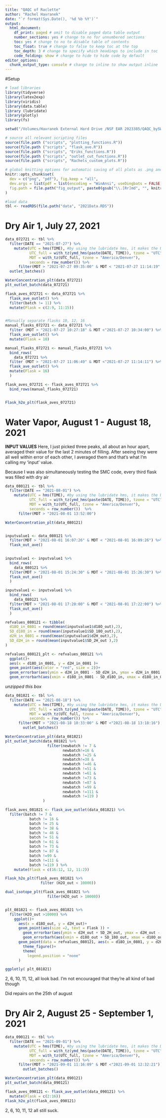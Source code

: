 ```yaml
---
title: "QAQC of Raclette"
author: "Rachel Havranek"
date: "`r format(Sys.Date(), '%d %b %Y')`"
output:
  html_document: 
    df_print: paged # omit to disable paged data table output
    number_sections: yes # change to no for unnumbered sections
    toc: yes # change to no to disable table of contents
    toc_float: true # change to false to keep toc at the top
    toc_depth: 3 # change to specify which headings to include in toc
    code_folding: show # change to hide to hide code by default
editor_options:
  chunk_output_type: console # change to inline to show output inline
---
```


#Setup
```r
# load libraries
library(tidyverse) 
library(latex2exp)
library(viridis)
library(data.table)
library (lubridate)
library(plotly)
library(fs)

setwd("/Volumes/Havranek External Hard Drive /NSF EAR 2023385/QAQC_bySWISS/SWISS_QAQC/")

# source all relevant scripting files
source(file.path ("scripts", "plotting_functions.R"))
source(file.path ("scripts", "flask_ave.R"))
source(file.path ("scripts", "Eriks_functions.R"))
source(file.path ("scripts", "outlet_cut_functions.R"))
source(file.path ("scripts", "Rachels_custom_plots.R"))

# global knitting options for automatic saving of all plots as .png and .pdf
knitr::opts_chunk$set(
  dev = c("png", "pdf"), fig.keep = "all",
  dev.args = list(pdf = list(encoding = "WinAnsi", useDingbats = FALSE)),
  fig.path = file.path("fig_output", paste0(gsub("\\.[Rr]md", "", knitr::current_input()), "_"))
)

#load data
tbl <- readRDS(file.path("data", "2021Data.RDS"))
```

# Dry Air 1, July 27, 2021

```r
data_072721 <- tbl %>% 
  filter(DATE == "2021-07-27") %>% 
    mutate(UTC = hms(TIME), #by using the lubridate hms, it makes the UTC time filterable with dplyr
           UTC_full = with_tz(ymd_hms(paste(DATE, TIME)), tzone = "UTC"), 
           MDT = with_tz(UTC_full, tzone = "America/Denver"),
           seconds = row_number()) %>% 
      filter(MDT > "2021-07-27 09:35:00" & MDT < "2021-07-27 11:14:19" ) %>% 
  outlet_batches()

WaterConcentration_plt(data_072721)
plt_outlet_batch(data_072721)

flask_aves_072721 <- data_072721 %>% 
  flask_ave_outlet() %>% 
  filter(batch != 11) %>% 
  mutate(Flask = c(2:9, 11:15))


#Manually separate flasks 10, 12, 16 
manual_flasks_072721 <- data_072721 %>% 
  filter (MDT > "2021-07-27 10:27:18" & MDT <"2021-07-27 10:34:00") %>% 
  flask_ave_outlet() %>% 
  mutate(Flask = 10)

manual_flasks_072721 <- manual_flasks_072721 %>% 
  bind_rows(
    data_072721 %>% 
  filter (MDT > "2021-07-27 11:06:49" & MDT <"2021-07-27 11:14:11") %>% 
  flask_ave_outlet() %>% 
  mutate(Flask = 16)
  )

flask_aves_072721 <- flask_aves_072721 %>% 
  bind_rows(manual_flasks_072721)


Flask_h2o_plt(flask_aves_072721)
```


# Water Vapor, August 1 - August 18, 2021 
 **INPUT VALUES**
 Here, I just picked three peaks, all about an hour apart, averaged their value for the last 2 minutes of filling. After seeing they were all well within error of each other, I averaged them and that's what I'm calling my 'input' value. 
 
 Because I was also simultaneously testing the SMC code, every third flask was filled with dry air 
```r
data_080121 <- tbl %>% 
  filter(DATE == "2021-08-01") %>% 
    mutate(UTC = hms(TIME), #by using the lubridate hms, it makes the UTC time filterable with dplyr
           UTC_full = with_tz(ymd_hms(paste(DATE, TIME)), tzone = "UTC"), 
           MDT = with_tz(UTC_full, tzone = "America/Denver"),
           seconds = row_number())  %>% 
      filter(MDT > "2021-08-01 13:52:00") 

WaterConcentration_plt(data_080121)


inputvalue1 <- data_080121 %>% 
  filter(MDT > "2021-08-01 16:07:26" & MDT < "2021-08-01 16:09:26") %>% 
  flask_out_ave()
  

inputvalue1 <- inputvalue1 %>% 
  bind_rows(
    data_080121 %>% 
  filter(MDT > "2021-08-01 15:24:30" & MDT < "2021-08-01 15:26:30") %>% 
  flask_out_ave()
  )

inputvalue1 <- inputvalue1 %>% 
  bind_rows(
    data_080121 %>% 
  filter(MDT > "2021-08-01 17:20:00" & MDT < "2021-08-01 17:22:00") %>% 
  flask_out_ave()
  )

refvalues_080121 <- tibble(
  d18O_in_0801 = round(mean(inputvalue1$d18O_out),2),
  SD_d18O_in = round(mean(inputvalue1$SD_18O_out),2),
  d2H_in_0801 = round(mean(inputvalue1$d2H_out),2),
  SD_d2H_in = round(mean(inputvalue1$SD_2H_out ),2)
)

refvalues_080121_plt <- refvalues_080121 %>% 
  ggplot()+
  aes(x = d18O_in_0801, y = d2H_in_0801 )+
  geom_point(aes(color = "red", size = 2))+
  geom_errorbar(aes(ymin = d2H_in_0801 - SD_d2H_in, ymax = d2H_in_0801 + SD_d2H_in), width = 0)+
  geom_errorbarh(aes(xmin = d18O_in_0801 - SD_d18O_in, xmax = d18O_in_0801 + SD_d18O_in), height = 0)


```

*unzipped this box*
```r
data_081821 <- tbl %>% 
  filter(DATE == "2021-08-18") %>% 
    mutate(UTC = hms(TIME), #by using the lubridate hms, it makes the UTC time filterable with dplyr
           UTC_full = with_tz(ymd_hms(paste(DATE, TIME)), tzone = "UTC"), 
           MDT = with_tz(UTC_full, tzone = "America/Denver"),
           seconds = row_number()) %>% 
      filter(MDT > "2021-08-18 10:33:00" & MDT <"2021-08-18 13:18:16") %>% 
        outlet_batches()

WaterConcentration_plt(data_081821)
plt_outlet_batch(data_081821 %>% 
                   filter(newbatch != 7 & 
                          newbatch!=16 & 
                          newbatch !=25 & 
                          newbatch!=38 & 
                          newbatch !=46 & 
                          newbatch !=51 & 
                          newbatch !=61 &
                          newbatch !=73 &
                          newbatch !=87 &
                          newbatch !=99 &
                          newbatch !=111 &
                          newbatch !=119 )
                 )

flask_aves_081821 <- flask_ave_outlet(data_081821) %>% 
  filter(batch != 7 & 
           batch != 16 & 
           batch != 25 & 
           batch != 38 &
           batch != 46 &
           batch != 51 &
           batch != 61 &
           batch != 73 &
           batch != 87 &
           batch !=99 &
           batch !=111 &
           batch !=119 ) %>% 
    mutate(Flask = c(16:12, 12, 11:2))

Flask_h2o_plt(flask_aves_081821 %>% 
                filter (H2O_out < 10000))

dual_isotope_plt(flask_aves_081821 %>% 
                   filter(H2O_out > 10000))


plt_081821 <- flask_aves_081821 %>% 
  filter(H2O_out >10000) %>% 
    ggplot()+
      aes(x = d18O_out, y = d2H_out)+
      geom_point(aes(size =2, text = Flask )) +
        geom_errorbar(aes(ymin = d2H_out + SD_2H_out, ymax = d2H_out - SD_2H_out))+
        geom_errorbarh(aes(xmin = d18O_out + SD_18O_out, xmax = d18O_out - SD_18O_out)) +
      geom_point(data = refvalues_080121, aes(x = d18O_in_0801, y = d2H_in_0801, color = "red", size = 2)) +
        theme_figure()+
        theme(
          legend.position = "none"
      )

ggplotly( plt_081821)         
```
2, 6, 10, 11, 12, all look bad. I'm not encouraged that they're all kind of bad though

Did repairs on the 25th of august

# Dry Air 2, August 25 - September 1, 2021 
```r
data_090121 <- tbl %>% 
  filter(DATE == "2021-09-01") %>% 
    mutate(UTC = hms(TIME), #by using the lubridate hms, it makes the UTC time filterable with dplyr
           UTC_full = with_tz(ymd_hms(paste(DATE, TIME)), tzone = "UTC"), 
           MDT = with_tz(UTC_full, tzone = "America/Denver"),
           seconds = row_number()) %>% 
      filter(MDT > "2021-09-01 11:16:09" & MDT <"2021-09-01 12:32:21") %>% 
        outlet_batches()

WaterConcentration_plt(data_090121)
plt_outlet_batch(data_090121)

flask_aves_090121 <- flask_ave_outlet(data_090121) %>% 
  mutate(Flask = c(2:16))
Flask_h2o_plt(flask_aves_090121)
```
2, 6, 10, 11, 12 all still suck. 
